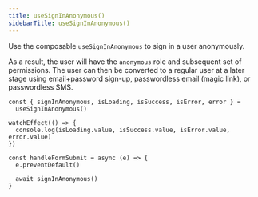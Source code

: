```yaml
---
title: useSignInAnonymous()
sidebarTitle: useSignInAnonymous()
---
```


Use the composable `useSignInAnonymous` to sign in a user anonymously.

As a result, the user will have the `anonymous` role and subsequent set of permissions.
The user can then be converted to a regular user at a later stage using email+password sign-up, passwordless email (magic link), or passwordless SMS.

```tsx
const { signInAnonymous, isLoading, isSuccess, isError, error } =
  useSignInAnonymous()

watchEffect(() => {
  console.log(isLoading.value, isSuccess.value, isError.value, error.value)
})

const handleFormSubmit = async (e) => {
  e.preventDefault()

  await signInAnonymous()
}
```
